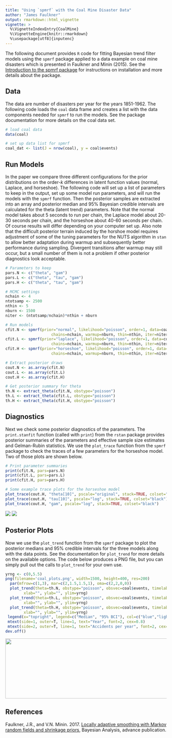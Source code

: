 ```yaml
---
title: "Using `spmrf` with the Coal Mine Disaster Data"
author: "James Faulkner"
output: rmarkdown::html_vignette
vignette: >
  %\VignetteIndexEntry{CoalMine}
  %\VignetteEngine{knitr::rmarkdown}
  %\usepackage[utf8]{inputenc}
---
```




The following document provides `R` code for fitting Bayesian trend filter models using the `spmrf` package applied to a data example on coal mine disasters which is presented in Faulkner and Minin (2015). See the [Introduction to the spmrf package](introduction_to_spmrf.html) for instructions on installation and more details about the package.


## Data

The data are number of disasters per year for the years 1851-1962.  The following code loads the `coal` data frame and creates a list with the data components needed for `spmrf` to run the models.  See the package documentation for more details on the coal data set.

```r
# load coal data
data(coal)

# set up data list for spmrf
coal_dat <- list(J = nrow(coal), y = coal$events)

```

## Run Models

In the paper we compare three different configurations for the prior distributions on the order-*k* differences in latent function values (normal, Laplace, and horseshoe).  The following code will set up a list of parameters to keep in the output, set up some model run parameters, and will run the models with the `spmrf` function.  Then the posterior samples are extracted into an array and posterior median and 95% Bayesian credible intervals are calculated for the theta (latent trend) parameters.  Note that the normal model takes about 5 seconds to run per chain, the Laplace model about 20-30 seconds per chain, and the horseshoe about 40-60 seconds per chain.  Of course results will differ depending on your computer set up. Also note that the difficult posterior terrain induced by the horshoe model requires adjustment of some of the tuning parameters for the NUTS algorithm in `stan` to allow better adaptation during warmup and subsequently better performance during sampling. Divergent transitions after warmup may still occur, but a small number of them is not a problem if other posterior diagnostics look acceptable.


```r
# Parameters to keep 
pars.N <- c("theta", "gam") 
pars.L <- c("theta", "tau", "gam") 
pars.H <- c("theta", "tau", "gam") 

# MCMC settings
nchain <- 4
ntotsamp <- 2500
nthin <- 5
nburn <- 1500
niter <- (ntotsamp/nchain)*nthin + nburn

# Run models
cfit.N <- spmrf(prior="normal", likelihood="poisson", order=1, data=coal_dat, par=pars.N, 
					chains=nchain, warmup=nburn, thin=nthin, iter=niter)
cfit.L <- spmrf(prior="laplace", likelihood="poisson", order=1, data=coal_dat, par=pars.L, 
					chains=nchain, warmup=nburn, thin=nthin, iter=niter)
cfit.H <- spmrf(prior="horseshoe", likelihood="poisson", order=1, data=coal_dat, par=pars.H, 
					chains=nchain, warmup=nburn, thin=nthin, iter=niter, control=list(adapt_delta=0.995, max_treedepth=12))

# Extract posterior draws
cout.N <- as.array(cfit.N)
cout.L <- as.array(cfit.L)
cout.H <- as.array(cfit.H)

# Get posterior summary for theta
th.N <- extract_theta(cfit.N, obstype="poisson")
th.L <- extract_theta(cfit.L, obstype="poisson")
th.H <- extract_theta(cfit.H, obstype="poisson")

```

## Diagnostics

Next we check some posterior diagnostics of the parameters.  The `print.stanfit` function (called with `print`) from the `rstan` package provides posterior summaries of the parameters and effective sample size estimates and Gelman-Rubin statistics.  We use the `plot_trace` function from the `spmrf` package to check the traces of a few parameters for the horseshoe model.  Two of those plots are shown below. 

```r

# Print parameter summaries
print(cfit.N, pars=pars.N)
print(cfit.L, pars=pars.L)
print(cfit.H, pars=pars.H)

# Some example trace plots for the horseshoe model
plot_trace(cout.H, "theta[10]", pscale="original", stack=TRUE, colset="black")
plot_trace(cout.H, "tau[10]", pscale="log", stack=TRUE, colset="black")
plot_trace(cout.H, "gam", pscale="log", stack=TRUE, colset="black")


```

<img src="figure/trace_theta20_coal_H.png" />
<img src="figure/trace_gamma_coal_H.png" />


## Posterior Plots

Now we use the `plot_trend` function from the `spmrf` package to plot the posterior medians and 95% credible intervals for the three models along with the data points.  See the documentation for `plot_trend` for more details on the available options.  The code below produces a PNG file, but you can simply pull out the calls to `plot_trend` for your own use.

```r

yrng <- c(0,5.5)
png(filename='coal_plots.png', width=1500, height=400, res=200)
  par(mfrow=c(1,3), mar=c(2,1.5,1.5,1), oma=c(2,2,0,0))
  plot_trend(theta=th.N, obstype="poisson", obsvec=coal$events, timelab=coal$year, main="Normal", 
		xlab="", ylab="", ylim=yrng)
  plot_trend(theta=th.L, obstype="poisson", obsvec=coal$events, timelab=coal$year,, main="Laplace", 
		xlab="", ylab="", ylim=yrng)
  plot_trend(theta=th.H, obstype="poisson", obsvec=coal$events, timelab=coal$year, main="Horseshoe", 
		xlab="", ylab="", ylim=yrng)
 legend(x="topright", legend=c("Median", "95% BCI"), col=c("blue","lightblue"), lwd=3, bty="n", cex=1)
 mtext(side=1, outer=T, line=1, text="Year", font=2, cex=0.8)
 mtext(side=2, outer=T, line=1, text="Accidents per year", font=2, cex=0.8)
dev.off()


```

<img src="figure/coal_plots.png" height=187 width=700 />


## References

Faulkner, J.R., and V.N. Minin.  2017. [Locally adaptive smoothing with Markov random fields and shrinkage priors](http://projecteuclid.org/euclid.ba/1487905413), Bayesian Analysis, advance publication.




